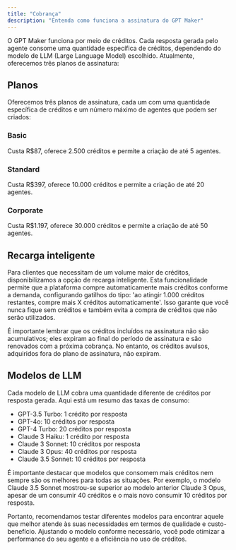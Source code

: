 ```yaml
---
title: "Cobrança"
description: "Entenda como funciona a assinatura do GPT Maker"
---
```


O GPT Maker funciona por meio de créditos. Cada resposta gerada pelo agente consome uma quantidade específica de créditos, dependendo do modelo de LLM (Large Language Model) escolhido. Atualmente, oferecemos três planos de assinatura:

## Planos

Oferecemos três planos de assinatura, cada um com uma quantidade específica de créditos e um número máximo de agentes que podem ser criados:

### Basic

Custa R$87, oferece 2.500 créditos e permite a criação de até 5 agentes.

### Standard

Custa R$397, oferece 10.000 créditos e permite a criação de até 20 agentes.

### Corporate

Custa R$1.197, oferece 30.000 créditos e permite a criação de até 50 agentes.

## Recarga inteligente

Para clientes que necessitam de um volume maior de créditos, disponibilizamos a opção de recarga inteligente. Esta funcionalidade permite que a plataforma compre automaticamente mais créditos conforme a demanda, configurando gatilhos do tipo: 'ao atingir 1.000 créditos restantes, compre mais X créditos automaticamente'. Isso garante que você nunca fique sem créditos e também evita a compra de créditos que não serão utilizados.

É importante lembrar que os créditos incluídos na assinatura não são acumulativos; eles expiram ao final do período de assinatura e são renovados com a próxima cobrança. No entanto, os créditos avulsos, adquiridos fora do plano de assinatura, não expiram.

## Modelos de LLM

Cada modelo de LLM cobra uma quantidade diferente de créditos por resposta gerada. Aqui está um resumo das taxas de consumo:

- GPT-3.5 Turbo: 1 crédito por resposta
- GPT-4o: 10 créditos por resposta
- GPT-4 Turbo: 20 créditos por resposta
- Claude 3 Haiku: 1 crédito por resposta
- Claude 3 Sonnet: 10 créditos por resposta
- Claude 3 Opus: 40 créditos por resposta
- Claude 3.5 Sonnet: 10 créditos por resposta

É importante destacar que modelos que consomem mais créditos nem sempre são os melhores para todas as situações. Por exemplo, o modelo Claude 3.5 Sonnet mostrou-se superior ao modelo anterior Claude 3 Opus, apesar de um consumir 40 créditos e o mais novo consumir 10 créditos por resposta.

Portanto, recomendamos testar diferentes modelos para encontrar aquele que melhor atende às suas necessidades em termos de qualidade e custo-benefício. Ajustando o modelo conforme necessário, você pode otimizar a performance do seu agente e a eficiência no uso de créditos.
